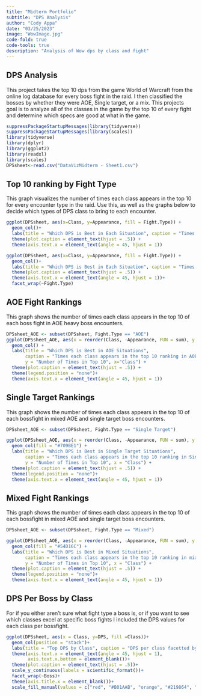 ```yaml
---
title: "Midterm Portfolio"
subtitle: "DPS Analysis"
author: "Cody Appa"
date: "03/25/2023"
image: "WowImage.jpg"
code-fold: true
code-tools: true
description: "Analysis of Wow dps by class and fight"
---
```


## DPS Analysis

This project takes the top 10 dps from the game World of Warcraft from the online log database for every boss fight in the raid. I then classified the bosses by whether they were AOE, Single target, or a mix. This projects goal is to analyze all of the classes in the game by the top 10 of every fight and determine which specs are good at what in the game.

```r
suppressPackageStartupMessages(library(tidyverse))
suppressPackageStartupMessages(library(scales))
library(tidyverse)
library(dplyr)
library(ggplot2)
library(readxl)
library(scales)
DPSsheet<-read.csv("DataVizMidterm - Sheet1.csv")
```



## Top 10 ranking by Fight Type
This graph visualizes the number of times each class appears in the top 10 for every encounter type in the raid. Use this, as well as the graphs below to decide which types of DPS class to bring to each encounter.

```r
ggplot(DPSsheet, aes(x=Class, y=Appearance, fill = Fight.Type)) +
  geom_col()+
  labs(title = "Which DPS is Best in Each Situation", caption = "Times each class appears in the top 10 ranking per fight type", y="Number of Times in Top 10") +
  theme(plot.caption = element_text(hjust = .5)) +
  theme(axis.text.x = element_text(angle = 45, hjust = 1))
```

```r
ggplot(DPSsheet, aes(x=Class, y=Appearance, fill = Fight.Type)) +
  geom_col()+
  labs(title = "Which DPS is Best in Each Situation", caption = "Times each class appears in the top 10 ranking per fight type", y="Number of Times in Top 10") +
  theme(plot.caption = element_text(hjust = .5)) +
  theme(axis.text.x = element_text(angle = 45, hjust = 1))+
  facet_wrap(~Fight.Type)
```
## AOE Fight Rankings
This graph shows the number of times each class appears in the top 10 of each boss fight in AOE heavy boss encounters.
```r
DPSsheet_AOE <- subset(DPSsheet, Fight.Type == "AOE")
ggplot(DPSsheet_AOE, aes(x = reorder(Class, -Appearance, FUN = sum), y = Appearance, fill = Fight.Type)) +
  geom_col() +
  labs(title = "Which DPS is Best in AOE Situations",
       caption = "Times each class appears in the top 10 ranking in AOE fights",
       y = "Number of Times in Top 10", x="Class") +
  theme(plot.caption = element_text(hjust = .5)) +
  theme(legend.position = "none")+
  theme(axis.text.x = element_text(angle = 45, hjust = 1))
```
## Single Target Rankings
This graph shows the number of times each class appears in the top 10 of each bossfight in mixed AOE and single target boss encounters.

```r
DPSsheet_AOE <- subset(DPSsheet, Fight.Type == "Single Target")

ggplot(DPSsheet_AOE, aes(x = reorder(Class, -Appearance, FUN = sum), y = Appearance, fill = Fight.Type)) +
  geom_col(fill = "#709BE1") +
  labs(title = "Which DPS is Best in Single Target Situations",
       caption = "Times each class appears in the top 10 ranking in Single Target fights",
       y = "Number of Times in Top 10", x = "Class") +
  theme(plot.caption = element_text(hjust = .5)) +
  theme(legend.position = "none")+
  theme(axis.text.x = element_text(angle = 45, hjust = 1))

```
## Mixed Fight Rankings
This graph shows the number of times each class appears in the top 10 of each bossfight in mixed AOE and single target boss encounters.

```r
DPSsheet_AOE <- subset(DPSsheet, Fight.Type == "Mixed")

ggplot(DPSsheet_AOE, aes(x = reorder(Class, -Appearance, FUN = sum), y = Appearance, fill = Fight.Type)) +
  geom_col(fill = "#54D16C") +
  labs(title = "Which DPS is Best in Mixed Situations",
       caption = "Times each class appears in the top 10 ranking in mixed single target and AOE fights",
       y = "Number of Times in Top 10", x = "Class") +
  theme(plot.caption = element_text(hjust = .5)) +
  theme(legend.position = "none")+
  theme(axis.text.x = element_text(angle = 45, hjust = 1))
```
## DPS Per Boss by Class
For if you either aren't sure what fight type a boss is, or if you want to see which classes excel at specific boss fights I included the DPS values for each class per bossfight.

```r
ggplot(DPSsheet, aes(x = Class, y=DPS, fill =Class))+
  geom_col(position = "stack")+
  labs(title = "Top DPS by Class", caption = "DPS per class facetted by boss") +
  theme(axis.text.x = element_text(angle = 45, hjust = 1),
        axis.text.x.bottom = element_blank())+ 
  theme(plot.caption = element_text(hjust = .5))+
  scale_y_continuous(labels = scientific_format())+
  facet_wrap(~Boss)+
  theme(axis.title.x = element_blank())+
  scale_fill_manual(values = c("red", "#B01AAB", "orange", "#219864", "green", "#51CDCD", "#51CD92", "grey", "yellow", "blue", "purple", "brown"), drop = FALSE)

```


